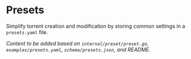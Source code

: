 # Presets

Simplify torrent creation and modification by storing common settings in a `presets.yaml` file.

*Content to be added based on `internal/preset/preset.go`, `examples/presets.yaml`, `schema/presets.json`, and README.*
